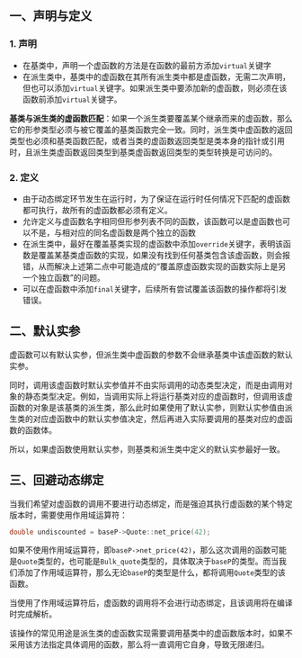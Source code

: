 ## 一、声明与定义

### 1. 声明

- 在基类中，声明一个虚函数的方法是在函数的最前方添加`virtual`关键字
- 在派生类中，基类中的虚函数在其所有派生类中都是虚函数，无需二次声明，但也可以添加`virtual`关键字。如果派生类中要添加新的虚函数，则必须在该函数前添加`virtual`关键字。

**基类与派生类的虚函数匹配**：如果一个派生类要覆盖某个继承而来的虚函数，那么它的形参类型必须与被它覆盖的基类函数完全一致。同时，派生类中虚函数的返回类型也必须和基类函数匹配，或者当类的虚函数返回类型是类本身的指针或引用时，且派生类虚函数返回类型到基类虚函数返回类型的类型转换是可访问的。



### 2. 定义

- 由于动态绑定环节发生在运行时，为了保证在运行时任何情况下匹配的虚函数都可执行，故所有的虚函数都必须有定义。
- 允许定义与虚函数名字相同但形参列表不同的函数，该函数可以是虚函数也可以不是，与相对应的同名虚函数是两个独立的函数
- 在派生类中，最好在覆盖基类实现的虚函数中添加`override`关键字，表明该函数是覆盖某基类虚函数的实现，如果没有找到任何基类包含该虚函数，则会报错，从而解决上述第二点中可能造成的“覆盖原虚函数实现的函数实际上是另一个独立函数”的问题。
- 可以在虚函数中添加`final`关键字，后续所有尝试覆盖该函数的操作都将引发错误。



## 二、默认实参

虚函数可以有默认实参，但派生类中虚函数的参数不会继承基类中该虚函数的默认实参。

同时，调用该虚函数时默认实参值并不由实际调用的动态类型决定，而是由调用对象的静态类型决定。例如，当调用实际上将运行基类对应的虚函数时，但调用该虚函数的对象是该基类的派生类，那么此时如果使用了默认实参，则默认实参值由派生类的对应虚函数中的默认实参值决定，然后再进入实际要调用的基类对应的虚函数的函数体。

所以，如果虚函数使用默认实参，则基类和派生类中定义的默认实参最好一致。



## 三、回避动态绑定

当我们希望对虚函数的调用不要进行动态绑定，而是强迫其执行虚函数的某个特定版本时，需要使用作用域运算符：

```cpp
double undiscounted = baseP->Quote::net_price(42);
```

如果不使用作用域运算符，即`baseP->net_price(42)`，那么这次调用的函数可能是`Quote`类型的，也可能是`Bulk_quote`类型的，具体取决于`baseP`的类型。而当我们添加了作用域运算符，那么无论`baseP`的类型是什么，都将调用`Quote`类型的该函数。

当使用了作用域运算符后，虚函数的调用将不会进行动态绑定，且该调用将在编译时完成解析。

该操作的常见用途是派生类的虚函数实现需要调用基类中的虚函数版本时，如果不采用该方法指定具体调用的函数，那么将一直调用它自身，导致无限递归。
